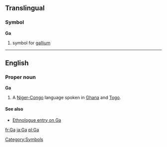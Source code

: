 ==Translingual==
===Symbol===
'''Ga'''
#{{chemistry}} symbol for [[gallium]]
[[Category:Symbols]]

----

==English==
===Proper noun===
'''Ga'''
# A [[Niger-Congo]] language spoken in [[Ghana]] and [[Togo]].
{{wikipedia}}
====See also====
*[http://www.ethnologue.com/show_language.asp?code=GAC Ethnologue entry on Ga]

[[fr:Ga]]
[[ja:Ga]]
[[pl:Ga]]